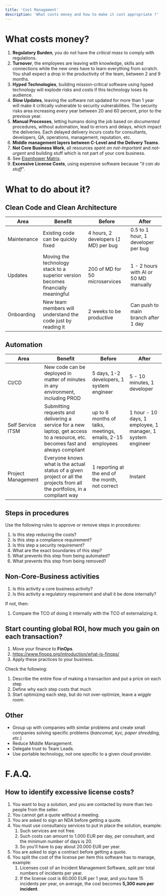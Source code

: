 ```yaml
---
title: 'Cost Management'
description: 'What costs money and how to make it cost appropriate ?'
---
```


# What costs money?

1. **Regulatory Burden**, you do not have the *critical mass* to comply with regulations.
2. **Turnover**, the employees are leaving with knowledge, skills and connections while the new ones have to learn everything from scratch. You shall expect a drop in the productivity of the team, between 2 and 9 months.
3. **Hyped Technologies**, building mission-critical software using hyped technology will explode risks and costs if this technology loses its audience.
4. **Slow Updates**, leaving the software not updated for more than 1 year will make it critically vulnerable to security vulnerabilities. The security risks area increasing every year between 20 and 60 percent, prior to the previous year.
5. **Manual Processes**, letting humans doing the job based on *documented* procedures, without automation, lead to errors and delays, which impact the deliveries. Each delayed delivery incurs costs for consultants, developers, QA, operations, management, reputation, etc.
6. **Middle management layers between C-Level and the Delivery Teams**.
7. **Not Core Business Work**, all resources spent on *not-important* and *not-urgent* and building stuff which is not part of your core business.
8. See [Eisenhower Matrix](https://en.wikipedia.org/wiki/Eisenhower_Matrix).
9. **Excessive License Costs**, using expensive software because "*it can do stuff*".

# What to do about it?

## Clean Code and Clean Architecture

| Area        | Benefit                                                                          | Before                                 | After                                 |
|-------------|----------------------------------------------------------------------------------|----------------------------------------|---------------------------------------|
| Maintenance | Existing code can be quickly fixed                                               | 4 hours, 2 developers (*1 MD*) per bug | 0.5 to 1 hour, 1 developer per bug    |
| Updates     | Moving the technology stack to a superior version becomes financially meaningful | 200 of MD for 50 microservices         | 1 - 2 hours with AI or 50 MD manually |
| Onboarding  | New team members will understand the code just by reading it                     | 2 weeks to be productive               | Can push to main branch after 1 day   |

## Automation

| Area               | Benefit                                                                                                                         | Before                                                    | After                                                      |
|--------------------|---------------------------------------------------------------------------------------------------------------------------------|-----------------------------------------------------------|------------------------------------------------------------|
| CI/CD              | New code can be deployed in matter of minutes in any environment, including PROD                                                | 5 days, 1-2 developers, 1 system engineer                 | 5 - 10 minutes, 1 developer                                |
| Self Service ITSM  | Submitting requests and delivering a service for a new laptop, get access to a resource, etc. becomes fast and always compliant | up to 6 months of talks, meetings, emails, 2-15 employees | 1 hour - 10 days, 1 employee, 1 manager, 1 system engineer |
| Project Management | Everyone knows what is the actual status of a given project or all the projects from all the portfolios, in a compliant way     | 1 reporting at the end of the month, not correct          | Instant                                                    |

## Steps in procedures

Use the following rules to approve or remove steps in procedures:

1. Is this step reducing the costs?
2. Is this step a compliance requirement?
3. Is this step a security requirement?
4. What are the exact boundaries of this step?
5. What prevents this step from being automated?
6. What prevents this step from being removed?

## Non-Core-Business activities

1. Is this activity a core business activity?
2. Is this activity a regulatory requirement and shall it be done internally?

If not, then:

1. Compare the TCO of doing it internally with the TCO of externalizing it.

## Start counting global ROI, how much you gain on each transaction?

1. Move your finance to **FinOps**.
2. https://www.finops.org/introduction/what-is-finops/
3. Apply these practices to your business.

Check the following:

1. Describe the entire flow of making a transaction and put a price on each step
2. Define why each step costs that much
3. Start optimizing each step, but do not over-optimize, leave a *wiggle room*.

## Other

- Group up with companies with similar problems and create small companies solving specific problems (*bancomat, kyc, paper shredding, etc.*)
- Reduce Middle Management.
- Delegate trust to Team Leads.
- Use portable technology, not one specific to a given cloud provider.

# F.A.Q.

## How to identify excessive license costs?

1. You want to buy a solution, and you are contacted by more than two people from the seller.
2. You cannot get a quote without a meeting.
3. You are asked to sign an NDA before getting a quote.
4. You must use consultancy services to put in place the solution, example:
    1. Such services are not free.
    2. Such costs can amount to 1.000 EUR per day, per consultant, and the minimum number of days is 20.
    3. So you'll have to pay about 20.000 EUR per year.
5. You are asked to sign a contract before getting a quote.
6. You split the cost of the license per item this software has to manage, example:
    1. Licenses cost of an Incident Management Software, split per total numbers of incidents per year.
    2. If the license cost is 80.000 EUR per 1 year, and you have 15 incidents per year, on average, the cost becomes **5,300 euro per incident**.
